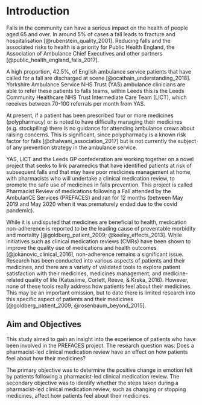 # Introduction {-}

Falls in the community can have a serious impact on the health of people aged 65 and over. In around 5% of cases a fall leads to fracture and hospitalisation [@rubenstein_quality_2001]. Reducing falls and the associated risks to health is a priority for Public Health England, the Association of Ambulance Chief Executives and other partners [@public_health_england_falls_2017].

A high proportion, 42.5%, of English ambulance service patients that have called for a fall are discharged at scene [@ocathain_understanding_2018]. Yorkshire Ambulance Service NHS Trust (YAS) ambulance clinicians are able to refer these patients to falls teams, within Leeds this is the Leeds Community Healthcare NHS Trust Intermediate Care Team (LICT), which receives between 70-100 referrals per month from YAS.

At present, if a patient has been prescribed four or more medicines (polypharmacy) or is noted to have difficulty managing their medicines (e.g. stockpiling) there is no guidance for attending ambulance crews about raising concerns. This is significant, since polypharmacy is a known risk factor for falls [@dhalwani_association_2017] but is not currently the subject of any prevention strategy in the ambulance service.

YAS, LICT and the Leeds GP confederation are working together on a novel project that seeks to link paramedics that have identified patients at risk of subsequent falls and that may have poor medicines management at home, with pharmacists who will undertake a clinical medication review, to promote the safe use of medicines in falls prevention. This project is called Pharmacist Review of medications following a Fall attended by the AmbulanCE Services (PREFACES) and ran for 12 months (between May 2019 and May 2020 when it was prematurely ended due to the covid pandemic).

While it is undisputed that medicines are beneficial to health, medication non-adherence is reported to be the leading cause of preventable morbidity and mortality [@goldberg_patient_2009; @keeley_effects_2013]. While initiatives such as clinical medication reviews (CMRs) have been shown to improve the quality use of medications and health outcomes [@jokanovic_clinical_2016], non-adherence remains a significant issue. Research has been conducted into various aspects of patients and their medicines, and there are a variety of validated tools to explore patient satisfaction with their medicines, medicines management, and medicine-related quality of life (Katusiime, Corlett, Reeve, & Krska, 2016). However, none of these tools really address how patients feel about their medicines. This may be an important omission, but to date there is limited research into this specific aspect of patients and their medicines [@goldberg_patient_2009; @rosenbaum_beyond_2015].


## Aim and Objectives {-}

This study aimed to gain an insight into the experience of patients who have been involved in the PREFACES project. 
The research question was: Does a pharmacist-led clinical medication review have an effect on how patients feel about how their medicines?

The primary objective was to determine the positive change in emotion felt by patients following a pharmacist-led clinical medication review. The secondary objective was to identify whether the steps taken during a pharmacist-led clinical medication review, such as changing or stopping medicines, affect how patients feel about their medicines.


